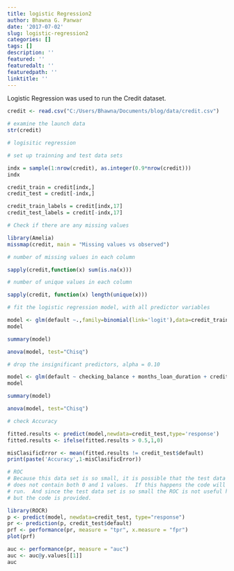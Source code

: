 ```yaml
---
title: logistic Regression2
author: Bhawna G. Panwar
date: '2017-07-02'
slug: logistic-regression2
categories: []
tags: []
description: ''
featured: ''
featuredalt: ''
featuredpath: ''
linktitle: ''
---
```

Logistic Regression was used to run the Credit dataset.

```r
credit <- read.csv("C:/Users/Bhawna/Documents/blog/data/credit.csv")

# examine the launch data
str(credit)

# logisitic regression

# set up trainning and test data sets

indx = sample(1:nrow(credit), as.integer(0.9*nrow(credit)))
indx

credit_train = credit[indx,]
credit_test = credit[-indx,]

credit_train_labels = credit[indx,17]
credit_test_labels = credit[-indx,17]   

# Check if there are any missing values

library(Amelia)
missmap(credit, main = "Missing values vs observed")

# number of missing values in each column

sapply(credit,function(x) sum(is.na(x)))

# number of unique values in each column

sapply(credit, function(x) length(unique(x)))

# fit the logistic regression model, with all predictor variables

model <- glm(default ~.,family=binomial(link='logit'),data=credit_train)
model

summary(model)

anova(model, test="Chisq")

# drop the insignificant predictors, alpha = 0.10

model <- glm(default ~ checking_balance + months_loan_duration + credit_history +  percent_of_income + age,family=binomial(link='logit'),data=credit_train)
model

summary(model)

anova(model, test="Chisq")

# check Accuracy

fitted.results <- predict(model,newdata=credit_test,type='response')
fitted.results <- ifelse(fitted.results > 0.5,1,0)

misClasificError <- mean(fitted.results != credit_test$default)
print(paste('Accuracy',1-misClasificError))

# ROC
# Because this data set is so small, it is possible that the test data set
# does not contain both 0 and 1 values.  If this happens the code will not
# run.  And since the test data set is so small the ROC is not useful here
# but the code is provided.

library(ROCR)
p <- predict(model, newdata=credit_test, type="response")
pr <- prediction(p, credit_test$default)
prf <- performance(pr, measure = "tpr", x.measure = "fpr")
plot(prf)

auc <- performance(pr, measure = "auc")
auc <- auc@y.values[[1]]
auc
```
